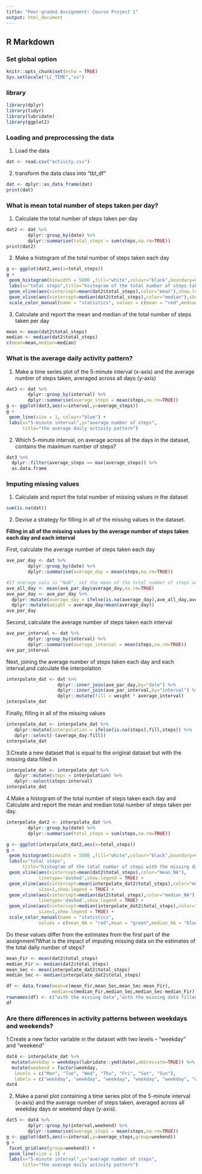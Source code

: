 ---
title: "Peer-graded Assignment: Course Project 1"
output: html_document
---

## R Markdown

### Set global option
```{r setup, include=TRUE}
knitr::opts_chunk$set(echo = TRUE)
Sys.setlocale("LC_TIME","us")
```

### library
```{r,message=FALSE,warning=FALSE}
library(dplyr)
library(tidyr)
library(lubridate)
library(ggplot2)
```


### Loading and preprocessing the data
1. Load the data
```{r}
dat <- read.csv("activity.csv") 
```

2. transform the data class into "tbl_df"
```{r}
dat <- dplyr::as_data_frame(dat)
print(dat)
```

### What is mean total number of steps taken per day?
1. Calculate the total number of steps taken per day
```{r}
dat2 <- dat %>%
        dplyr::group_by(date) %>%
        dplyr::summarise(total_steps = sum(steps,na.rm=TRUE))
print(dat2)
```

2. Make a histogram of the total number of steps taken each day
```{r,fig.height=4}
g <- ggplot(dat2,aes(x=total_steps))
g + 
 geom_histogram(binwidth = 5000 ,fill="white",colour="black",boundary=0) + 
 labs(x="total steps",title="histogram of the total number of steps taken each day") +
 geom_vline(aes(xintercept=mean(dat2$total_steps),color="mean"),show.legend = TRUE) + 
 geom_vline(aes(xintercept=median(dat2$total_steps),color="median"),show.legend = TRUE) +
 scale_color_manual(name = "statistics", values = c(mean = "red",median = "blue"))
```

3. Calculate and report the mean and median of the total number of steps taken per day
```{r,comment=NULL}
mean <- mean(dat2$total_steps)
median <- median(dat2$total_steps)
c(mean=mean,median=median)
```

### What is the average daily activity pattern?

1. Make a time series plot of the 5-minute interval (x-axis) and the average number of steps taken, averaged across all days (y-axis)
```{r,fig.height=4}
dat3 <- dat %>%
        dplyr::group_by(interval) %>%
        dplyr::summarise(average_steps = mean(steps,na.rm=TRUE))
g <- ggplot(dat3,aes(x=interval,y=average_steps))
g + 
 geom_line(size = 1, colour="blue") + 
 labs(x="5-minute interval",y="average number of steps",
      title="the average daily activity pattern")
```

2. Which 5-minute interval, on average across all the days in the dataset, contains the maximum number of steps?
```{r,comment=NULL}
dat3 %>%
  dplyr::filter(average_steps == max(average_steps)) %>%
  as.data.frame
```

### Imputing missing values

1. Calculate and report the total number of missing values in the dataset
```{r,comment=NULL}
sum(is.na(dat))
```

2. Devise a strategy for filling in all of the missing values in the dataset. 

**Filling in all of the missing values by the average number of steps taken each day and each interval**

First, calculate the average number of steps taken each day
```{r}
ave_par_day <- dat %>%
        dplyr::group_by(date) %>%
        dplyr::summarise(average_day = mean(steps,na.rm=TRUE)) 

#If average valu is "NaN", set the mean of the total number of steps across all day
ave_all_day <- mean(ave_par_day$average_day,na.rm=TRUE)
ave_par_day <- ave_par_day %>%
  dplyr::mutate(average_day = ifelse(is.na(average_day),ave_all_day,average_day)) %>%
  dplyr::mutate(weight = average_day/mean(average_day))
ave_par_day
```

Second,  calculate the average number of steps taken each interval
```{r}
ave_par_interval <- dat %>%
        dplyr::group_by(interval) %>%
        dplyr::summarise(average_interval = mean(steps,na.rm=TRUE)) 
ave_par_interval
```

Next, joining the average number of steps taken each day and each interval,and calculate the interpolation
```{r}
interpolate_dat <- dat %>%
                   dplyr::inner_join(ave_par_day,by="date") %>% 
                   dplyr::inner_join(ave_par_interval,by="interval") %>% 
                   dplyr::mutate(fill = weight * average_interval) 
interpolate_dat
```

Finally, filling  in all of the missing values
```{r}
interpolate_dat <- interpolate_dat %>%        
   dplyr::mutate(interpolation = ifelse(is.na(steps),fill,steps)) %>%
   dplyr::select(-(average_day:fill))
interpolate_dat
```

3.Create a new dataset that is equal to the original dataset but with the missing data filled in
```{r}
interpolate_dat <- interpolate_dat %>%        
   dplyr::mutate(steps = interpolation) %>%
   dplyr::select(steps:interval)
interpolate_dat
```

4.Make a histogram of the total number of steps taken each day and Calculate and report the mean and median total number of steps taken per day. 

```{r,fig.height=4}
interpolate_dat2 <- interpolate_dat %>%
        dplyr::group_by(date) %>%
        dplyr::summarise(total_steps = sum(steps,na.rm=TRUE))

g <- ggplot(interpolate_dat2,aes(x=total_steps))
g + 
 geom_histogram(binwidth = 5000 ,fill="white",colour="black",boundary=0) + 
 labs(x="total steps",
      title="histogram of the total number of steps with the missing data filled in ") +
 geom_vline(aes(xintercept=mean(dat2$total_steps),color="mean_NA"),
            linetype='dashed',show.legend = TRUE) +
 geom_vline(aes(xintercept=mean(interpolate_dat2$total_steps),color="mean"),
            size=1,show.legend = TRUE) + 
 geom_vline(aes(xintercept=median(dat2$total_steps),color="median_NA"),
            linetype='dashed',show.legend = TRUE) +
 geom_vline(aes(xintercept=median(interpolate_dat2$total_steps),color="median"),
            size=1,show.legend = TRUE) +
 scale_color_manual(name = "statistics",
            values = c(mean_NA = "red",mean = "green",median_NA = "blue",median = "green"))

```


Do these values differ from the estimates from the first part of the assignment?What is the impact of imputing missing data on the estimates of the total daily number of steps?
```{r}
mean_Fir <- mean(dat2$total_steps)
median_Fir <- median(dat2$total_steps)
mean_Sec <- mean(interpolate_dat2$total_steps)
median_Sec <- median(interpolate_dat2$total_steps)

df <- data.frame(mean=c(mean_Fir,mean_Sec,mean_Sec-mean_Fir),
                 median=c(median_Fir,median_Sec,median_Sec-median_Fir))
rownames(df) <- c("with the missing data","with the missing data filled in","difference")
df
```


### Are there differences in activity patterns between weekdays and weekends?

1.Create a new factor variable in the dataset with two levels – “weekday” and “weekend” 
```{r}
dat4 <- interpolate_dat %>%
  mutate(weekday = weekdays(lubridate::ymd(date),abbreviate=TRUE)) %>%
  mutate(weekend = factor(weekday,
   levels = c("Mon", "Tue", "Wed", "Thu", "Fri", "Sat", "Sun"),
   labels = c("weekday", "weekday", "weekday", "weekday", "weekday", "weekend", "weekend")))
dat4
```

2. Make a panel plot containing a time series plot of the 5-minute interval (x-axis) and the average number of steps taken, averaged across all weekday days or weekend days (y-axis).
```{r,fig.height=4}
dat5 <- dat4 %>%
        dplyr::group_by(interval,weekend) %>%
        dplyr::summarise(average_steps = mean(steps,na.rm=TRUE))
g <- ggplot(dat5,aes(x=interval,y=average_steps,group=weekend))
g + 
 facet_grid(aes(group=weekend)) +
 geom_line(size = 1) + 
 labs(x="5-minute interval",y="average number of steps",
      title="the average daily activity pattern")
```